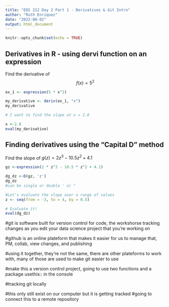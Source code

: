 ```yaml
---
title: "EDS 212 Day 2 Part 1 - Derivatives & Git Intro"
author: "Ruth Enriquez"
date: "2022-08-02"
output: html_document
---
```


```r
knitr::opts_chunk$set(echo = TRUE)
```

## Derivatives in R - using dervi function on an expression

Find the derivative of $$f(x) = 5^2$$

```r
ex_1 <- expression(5 * x^2)

my_derivative <- deriv(ex_1, "x")
my_derivative

# I want to find the slope at x = 2.8

x <-2.8
eval(my_derivative)
```

## Finding derivatives using the "Capital D" method 
Find the slope of $g(z) = 2z^3-10.5z^2+4.1$

```r
gz <-expression(2 * z^3 - 10.5 * z^2 + 4.1)

dg_dz <-D(gz, 'z')
dg_dz
#can be single or double ' or "

#Let's evaluate the slope over a range of values
z <- seq(from = -3, to = 4, by = 0.5)

# Evaluate it!
eval(dg_dz)
```

#git is software built for version control for code, the workshorse tracking changes as you edit your data science project that you're working on

#github is an online plateform that makes it easier for us to manage that, PM, collab, view changes, and publishing

#using it together, they're not the same, there are other plateforms to work with, many of those are used to make git easier to use

#make this a version control project, going to use two functions and a package usethis:: in the console

#tracking git locally

#this only still exist on our computer but it is getting tracked
#going to connect this to a remote repository